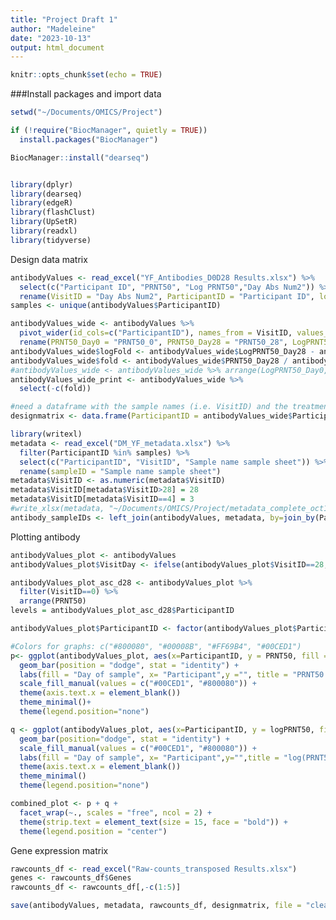 ```yaml
---
title: "Project Draft 1"
author: "Madeleine"
date: "2023-10-13"
output: html_document
---
```


```r
knitr::opts_chunk$set(echo = TRUE)
```

###Install packages and import data
```r
setwd("~/Documents/OMICS/Project")

if (!require("BiocManager", quietly = TRUE))
  install.packages("BiocManager")

BiocManager::install("dearseq")


library(dplyr)
library(dearseq)
library(edgeR)
library(flashClust)
library(UpSetR)
library(readxl)
library(tidyverse)

```



Design data matrix
```r
antibodyValues <- read_excel("YF_Antibodies_D0D28 Results.xlsx") %>% 
  select(c("Participant ID", "PRNT50", "Log PRNT50","Day Abs Num2")) %>% 
  rename(VisitID = "Day Abs Num2", ParticipantID = "Participant ID", logPRNT50 = "Log PRNT50") 
samples <- unique(antibodyValues$ParticipantID)

antibodyValues_wide <- antibodyValues %>% 
  pivot_wider(id_cols=c("ParticipantID"), names_from = VisitID, values_from = c("PRNT50", "logPRNT50")) %>% 
  rename(PRNT50_Day0 = "PRNT50_0", PRNT50_Day28 = "PRNT50_28", LogPRNT50_Day0 = "logPRNT50_0", LogPRNT50_Day28 = "logPRNT50_28")
antibodyValues_wide$logFold <- antibodyValues_wide$LogPRNT50_Day28 - antibodyValues_wide$LogPRNT50_Day0
antibodyValues_wide$fold <- antibodyValues_wide$PRNT50_Day28 / antibodyValues_wide$PRNT50_Day0
#antibodyValues_wide <- antibodyValues_wide %>% arrange(LogPRNT50_Day0, PRNT50_Day0)
antibodyValues_wide_print <- antibodyValues_wide %>% 
  select(-c(fold))

#need a dataframe with the sample names (i.e. VisitID) and the treatment group assignment
designmatrix <- data.frame(ParticipantID = antibodyValues_wide$ParticipantID, day28logPRNT50 = antibodyValues_wide$LogPRNT50_Day28, day0logprnt50 = antibodyValues_wide$LogPRNT50_Day0)
```

```r
library(writexl)
metadata <- read_excel("DM_YF_metadata.xlsx") %>% 
  filter(ParticipantID %in% samples) %>% 
  select(c("ParticipantID", "VisitID", "Sample name sample sheet")) %>% 
  rename(sampleID = "Sample name sample sheet")
metadata$VisitID <- as.numeric(metadata$VisitID)
metadata$VisitID[metadata$VisitID>28] = 28 
metadata$VisitID[metadata$VisitID==4] = 3
#write_xlsx(metadata, "~/Documents/OMICS/Project/metadata_complete_oct18.xlsx")
antibody_sampleIDs <- left_join(antibodyValues, metadata, by=join_by(ParticipantID, VisitID)) 
```

Plotting antibody 
```r
antibodyValues_plot <- antibodyValues
antibodyValues_plot$VisitDay <- ifelse(antibodyValues_plot$VisitID==28, "Day 28", "Day 0")

antibodyValues_plot_asc_d28 <- antibodyValues_plot %>% 
  filter(VisitID==0) %>%
  arrange(PRNT50)
levels = antibodyValues_plot_asc_d28$ParticipantID

antibodyValues_plot$ParticipantID <- factor(antibodyValues_plot$ParticipantID, levels = levels)

#Colors for graphs: c("#800080", "#00008B", "#FF69B4", "#00CED1")
p<- ggplot(antibodyValues_plot, aes(x=ParticipantID, y = PRNT50, fill = VisitDay)) + 
  geom_bar(position = "dodge", stat = "identity") + 
  labs(fill = "Day of sample", x= "Participant",y ="", title = "PRNT50 values at day 0 and day 28")+
  scale_fill_manual(values = c("#00CED1", "#800080")) +
  theme(axis.text.x = element_blank())
  theme_minimal()+
  theme(legend.position="none")

q <- ggplot(antibodyValues_plot, aes(x=ParticipantID, y = logPRNT50, fill = VisitDay)) + 
  geom_bar(position="dodge", stat = "identity") +
  scale_fill_manual(values = c("#00CED1", "#800080")) +
  labs(fill = "Day of sample", x= "Participant",y="",title = "log(PRNT50) values at day 0 and day 28")+
  theme(axis.text.x = element_blank())
  theme_minimal()
  theme(legend.position="none")

combined_plot <- p + q +
  facet_wrap(~., scales = "free", ncol = 2) +
  theme(strip.text = element_text(size = 15, face = "bold")) +
  theme(legend.position = "center")
```


Gene expression matrix 
```r
rawcounts_df <- read_excel("Raw-counts_transposed Results.xlsx")
genes <- rawcounts_df$Genes
rawcounts_df <- rawcounts_df[,-c(1:5)]
```

```r
save(antibodyValues, metadata, rawcounts_df, designmatrix, file = "cleandata.rdata")
```
